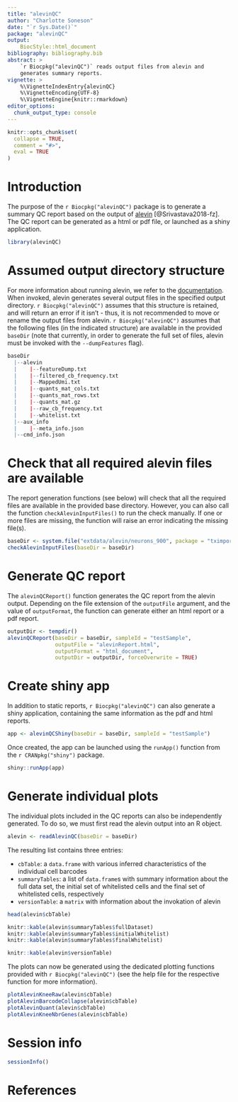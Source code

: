 ```yaml
---
title: "alevinQC"
author: "Charlotte Soneson"
date: "`r Sys.Date()`"
package: "alevinQC"
output: 
    BiocStyle::html_document
bibliography: bibliography.bib
abstract: >
    `r Biocpkg("alevinQC")` reads output files from alevin and 
    generates summary reports.
vignette: >
    %\VignetteIndexEntry{alevinQC}
    %\VignetteEncoding{UTF-8}  
    %\VignetteEngine{knitr::rmarkdown}
editor_options: 
  chunk_output_type: console
---
```


```r
knitr::opts_chunk$set(
  collapse = TRUE,
  comment = "#>",
  eval = TRUE
)
```

# Introduction

The purpose of the `r Biocpkg("alevinQC")` package is to generate a summary QC
report based on the output of
[alevin](https://salmon.readthedocs.io/en/latest/alevin.html)
[@Srivastava2018-fz]. The QC report can be generated as a html or pdf file, or
launched as a shiny application.

```r
library(alevinQC)
```

# Assumed output directory structure

For more information about running alevin, we refer to the
[documentation](https://salmon.readthedocs.io/en/latest/alevin.html). When
invoked, alevin generates several output files in the specified output
directory. `r Biocpkg("alevinQC")` assumes that this structure is retained, and
will return an error if it isn't  - thus, it is not recommended to move or
rename the output files from alevin. `r Biocpkg("alevinQC")` assumes that the
following files (in the indicated structure) are available in the provided
`baseDir` (note that currently, in order to generate the full set of files,
alevin must be invoked with the `--dumpFeatures` flag).

```r
baseDir
  |--alevin
  |    |--featureDump.txt
  |    |--filtered_cb_frequency.txt
  |    |--MappedUmi.txt
  |    |--quants_mat_cols.txt
  |    |--quants_mat_rows.txt
  |    |--quants_mat.gz
  |    |--raw_cb_frequency.txt
  |    |--whitelist.txt
  |--aux_info
  |    |--meta_info.json
  |--cmd_info.json
```

# Check that all required alevin files are available

The report generation functions (see below) will check that all the required
files are available in the provided base directory. However, you can also call
the function `checkAlevinInputFiles()` to run the check manually. If one or more
files are missing, the function will raise an error indicating the missing
file(s).

```r
baseDir <- system.file("extdata/alevin/neurons_900", package = "tximportData")
checkAlevinInputFiles(baseDir = baseDir)
```

# Generate QC report

The `alevinQCReport()` function generates the QC report from the alevin output.
Depending on the file extension of the `outputFile` argument, and the value of
`outputFormat`, the function can generate either an html report or a pdf report.

```r
outputDir <- tempdir()
alevinQCReport(baseDir = baseDir, sampleId = "testSample", 
               outputFile = "alevinReport.html", 
               outputFormat = "html_document",
               outputDir = outputDir, forceOverwrite = TRUE)
```

# Create shiny app

In addition to static reports, `r Biocpkg("alevinQC")` can also generate a shiny
application, containing the same information as the pdf and html reports.

```r
app <- alevinQCShiny(baseDir = baseDir, sampleId = "testSample")
```

Once created, the app can be launched using the `runApp()` function from the 
`r CRANpkg("shiny")` package.

```r
shiny::runApp(app)
```

# Generate individual plots

The individual plots included in the QC reports can also be independently
generated. To do so, we must first read the alevin output into an R object.

```r
alevin <- readAlevinQC(baseDir = baseDir)
```

The resulting list contains three entries:

- `cbTable`: a `data.frame` with various inferred characteristics of the
individual cell barcodes 
- `summaryTables`: a list of `data.frame`s with summary information about the
full data set, the initial set of whitelisted cells and the final set of
whitelisted cells, respectively
- `versionTable`: a `matrix` with information about the invokation of alevin

```r
head(alevin$cbTable)
```

```r
knitr::kable(alevin$summaryTables$fullDataset)
knitr::kable(alevin$summaryTables$initialWhitelist)
knitr::kable(alevin$summaryTables$finalWhitelist)
```

```r
knitr::kable(alevin$versionTable)
```

The plots can now be generated using the dedicated plotting functions provided
with `r Biocpkg("alevinQC")` (see the help file for the respective function for
more information).

```r
plotAlevinKneeRaw(alevin$cbTable)
plotAlevinBarcodeCollapse(alevin$cbTable)
plotAlevinQuant(alevin$cbTable)
plotAlevinKneeNbrGenes(alevin$cbTable)
```

# Session info

```r
sessionInfo()
```

# References
